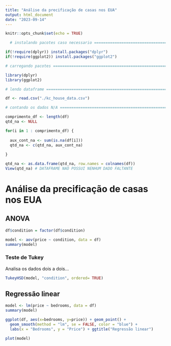 ```yaml
---
title: "Análise da precificação de casas nos EUA"
output: html_document
date: "2023-09-14"
---
```


```r
knitr::opts_chunk$set(echo = TRUE)
```

```r
  # instalando pacotes caso necessario ===========================================

if(!require(dplyr)) install.packages("dplyr")
if(!require(ggplot2)) install.packages("ggplot2")

# carregando pacotes ===========================================================

library(dplyr)
library(ggplot2)

# lendo dataframe ==============================================================

df <- read.csv("./kc_house_data.csv")

# contando os dados N/A ========================================================

comprimento_df <- length(df)
qtd_na <- NULL

for(i in 1 : comprimento_df) {
  
  aux_cont_na <- sum(is.na(df[i]))
  qtd_na <- c(qtd_na, aux_cont_na)
  
}

qtd_na <- as.data.frame(qtd_na, row.names = colnames(df))
View(qtd_na) # DATAFRAME NAO POSSUI NENHUM DADO FALTANTE

```

# Análise da precificação de casas nos EUA

## ANOVA

```r

df$condition = factor(df$condition) 

model <- aov(price ~ condition, data = df)
summary(model)
```

### Teste de Tukey

Analisa os dados dois a dois...

```r
TukeyHSD(model, "condition", ordered= TRUE)
```

## Regressão linear

```r
model <- lm(price ~ bedrooms, data = df)
summary(model)

ggplot(df, aes(x=bedrooms, y=price)) + geom_point() + 
  geom_smooth(method = "lm", se = FALSE, color = "blue") + 
  labs(x = "Bedrooms", y = "Price") + ggtitle("Regressão linear")

plot(model)
```
